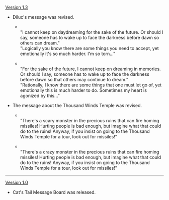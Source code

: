 {{Change History/Header}}
[[Version 1.3]]
*Diluc's message was revised.
**{{Color|Old message:}}<br>"I cannot keep on daydreaming for the sake of the future. Or should I say, someone has to wake up to face the darkness before dawn so others can dream."<br>"Logically you know there are some things you need to accept, yet emotionally it's so much harder. I'm so torn..."
**{{Color|New message:}}<br>"For the sake of the future, I cannot keep on dreaming in memories. Or should I say, someone has to wake up to face the darkness before dawn so that others may continue to dream."<br>"Rationally, I know there are some things that one must let go of, yet emotionally this is much harder to do. Sometimes my heart is agonized by this..."

*The message about the Thousand Winds Temple was revised.
**{{Color|Old message:}}<br>"There's a scary monster in the precious ruins that can fire homing missiles! Hurting people is bad enough, but imagine what that could do to the ruins! Anyway, if you insist on going to the Thousand Winds Temple for a tour, look out for missiles!"
**{{Color|New message:}}<br>"There's a crazy monster in the precious ruins that can fire homing missiles! Hurting people is bad enough, but imagine what that could do to the ruins! Anyway, if you insist on going to the Thousand Winds Temple for a tour, look out for missiles!"
----
[[Version 1.0]]
*Cat's Tail Message Board was released.